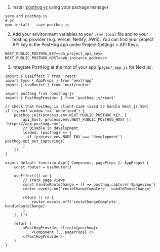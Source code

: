 1. Install [posthog-js](https://github.com/posthog/posthog-js) using your package manager

```shell
yarn add posthog-js
# or
npm install --save posthog-js
```

2. Add your environment variables to your `.env.local` file and to your hosting provider (e.g. Vercel, Netlify, AWS). You can find your project API key in the PostHog app under Project Settings > API Keys.

```shell file=.env.local
NEXT_PUBLIC_POSTHOG_KEY=<ph_project_api_key>
NEXT_PUBLIC_POSTHOG_HOST=<ph_instance_address>
```

3. Integrate PostHog at the root of your app (`pages/_app.js` for Next.js).

```react
import { useEffect } from 'react'
import type { AppProps } from 'next/app'
import { useRouter } from 'next/router'

import posthog from 'posthog-js'
import { PostHogProvider } from 'posthog-js/react'

// Check that PostHog is client-side (used to handle Next.js SSR)
if (typeof window !== 'undefined') {
    posthog.init(process.env.NEXT_PUBLIC_POSTHOG_KEY, {
        api_host: process.env.NEXT_PUBLIC_POSTHOG_HOST || 'https://app.posthog.com',
        // Disable in development
        loaded: (posthog) => {
          if (process.env.NODE_ENV === 'development') posthog.opt_out_capturing()
        }
    })
}

export default function App({ Component, pageProps }: AppProps) {
    const router = useRouter()

    useEffect(() => {
        // Track page views
        const handleRouteChange = () => posthog.capture('$pageview')
        router.events.on('routeChangeComplete', handleRouteChange)

        return () => {
            router.events.off('routeChangeComplete', handleRouteChange)
        }
    }, [])

    return (
        <PostHogProvider client={posthog}>
            <Component {...pageProps} />
        </PostHogProvider>
    )
}
```
